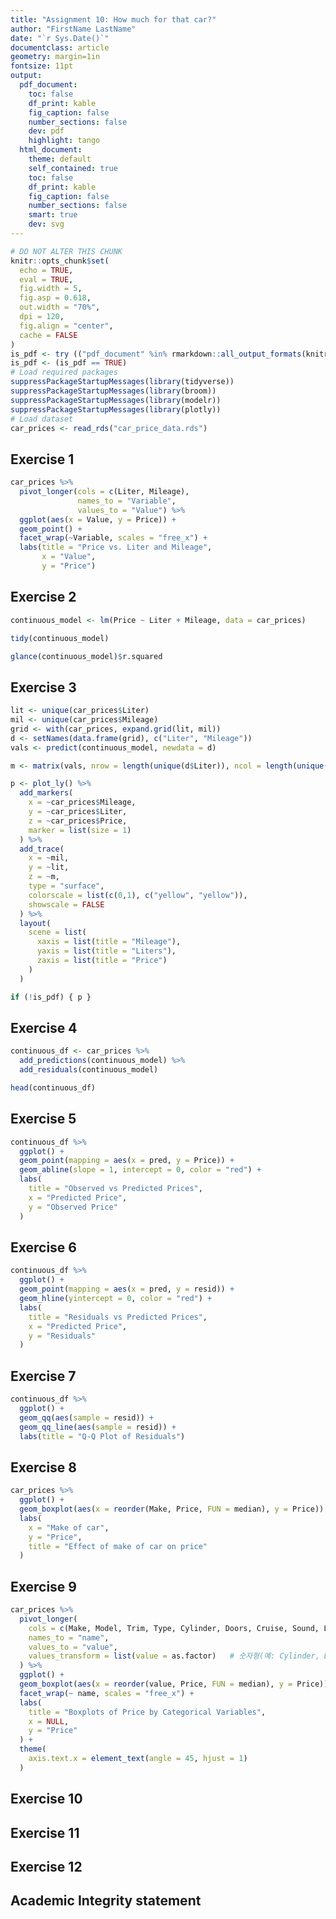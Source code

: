 ```yaml
---
title: "Assignment 10: How much for that car?"
author: "FirstName LastName"
date: "`r Sys.Date()`"
documentclass: article
geometry: margin=1in
fontsize: 11pt
output:
  pdf_document:
    toc: false
    df_print: kable
    fig_caption: false
    number_sections: false
    dev: pdf
    highlight: tango
  html_document:
    theme: default
    self_contained: true
    toc: false
    df_print: kable
    fig_caption: false
    number_sections: false
    smart: true
    dev: svg
---
```


```r
# DO NOT ALTER THIS CHUNK
knitr::opts_chunk$set(
  echo = TRUE,
  eval = TRUE,
  fig.width = 5,
  fig.asp = 0.618,
  out.width = "70%",
  dpi = 120,
  fig.align = "center",
  cache = FALSE
)
is_pdf <- try (("pdf_document" %in% rmarkdown::all_output_formats(knitr::current_input())), silent=TRUE)
is_pdf <- (is_pdf == TRUE)
# Load required packages
suppressPackageStartupMessages(library(tidyverse))
suppressPackageStartupMessages(library(broom))
suppressPackageStartupMessages(library(modelr))
suppressPackageStartupMessages(library(plotly))
# Load dataset
car_prices <- read_rds("car_price_data.rds")
```


## Exercise 1
```r
car_prices %>%
  pivot_longer(cols = c(Liter, Mileage), 
               names_to = "Variable", 
               values_to = "Value") %>%
  ggplot(aes(x = Value, y = Price)) +
  geom_point() +
  facet_wrap(~Variable, scales = "free_x") +
  labs(title = "Price vs. Liter and Mileage",
       x = "Value",
       y = "Price")
```


## Exercise 2
```r
continuous_model <- lm(Price ~ Liter + Mileage, data = car_prices)

tidy(continuous_model)

glance(continuous_model)$r.squared
```


## Exercise 3
```r
lit <- unique(car_prices$Liter)
mil <- unique(car_prices$Mileage)
grid <- with(car_prices, expand.grid(lit, mil))
d <- setNames(data.frame(grid), c("Liter", "Mileage"))
vals <- predict(continuous_model, newdata = d)

m <- matrix(vals, nrow = length(unique(d$Liter)), ncol = length(unique(d$Mileage)))

p <- plot_ly() %>%
  add_markers(
    x = ~car_prices$Mileage,
    y = ~car_prices$Liter,
    z = ~car_prices$Price,
    marker = list(size = 1)
  ) %>%
  add_trace(
    x = ~mil,
    y = ~lit,
    z = ~m,
    type = "surface",
    colorscale = list(c(0,1), c("yellow", "yellow")),
    showscale = FALSE
  ) %>%
  layout(
    scene = list(
      xaxis = list(title = "Mileage"),
      yaxis = list(title = "Liters"),
      zaxis = list(title = "Price")
    )
  )

if (!is_pdf) { p }
```


## Exercise 4
```r
continuous_df <- car_prices %>%
  add_predictions(continuous_model) %>%
  add_residuals(continuous_model)

head(continuous_df)
```



## Exercise 5
```r
continuous_df %>%
  ggplot() +
  geom_point(mapping = aes(x = pred, y = Price)) +
  geom_abline(slope = 1, intercept = 0, color = "red") +
  labs(
    title = "Observed vs Predicted Prices",
    x = "Predicted Price",
    y = "Observed Price"
  )
```


## Exercise 6
```r
continuous_df %>%
  ggplot() +
  geom_point(mapping = aes(x = pred, y = resid)) +
  geom_hline(yintercept = 0, color = "red") +
  labs(
    title = "Residuals vs Predicted Prices",
    x = "Predicted Price",
    y = "Residuals"
  )
```



## Exercise 7
```r
continuous_df %>%
  ggplot() +
  geom_qq(aes(sample = resid)) +
  geom_qq_line(aes(sample = resid)) +
  labs(title = "Q-Q Plot of Residuals")
```



## Exercise 8
```r
car_prices %>%
  ggplot() +
  geom_boxplot(aes(x = reorder(Make, Price, FUN = median), y = Price)) +
  labs(
    x = "Make of car",
    y = "Price",
    title = "Effect of make of car on price"
  )
```



## Exercise 9
```r
car_prices %>%
  pivot_longer(
    cols = c(Make, Model, Trim, Type, Cylinder, Doors, Cruise, Sound, Leather),
    names_to = "name",
    values_to = "value",
    values_transform = list(value = as.factor)   # 숫자형(예: Cylinder, Doors)도 factor로 변환
  ) %>%
  ggplot() +
  geom_boxplot(aes(x = reorder(value, Price, FUN = median), y = Price)) +
  facet_wrap(~ name, scales = "free_x") +
  labs(
    title = "Boxplots of Price by Categorical Variables",
    x = NULL,
    y = "Price"
  ) +
  theme(
    axis.text.x = element_text(angle = 45, hjust = 1)
  )
```



## Exercise 10




## Exercise 11




## Exercise 12




## Academic Integrity statement
